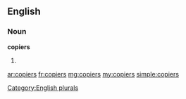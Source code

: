 ==English==

===Noun===
'''copiers'''

# {{plural of|[[copier]]}}

[[Category:English plurals]]

[[ar:copiers]]
[[fr:copiers]]
[[mg:copiers]]
[[my:copiers]]
[[simple:copiers]]